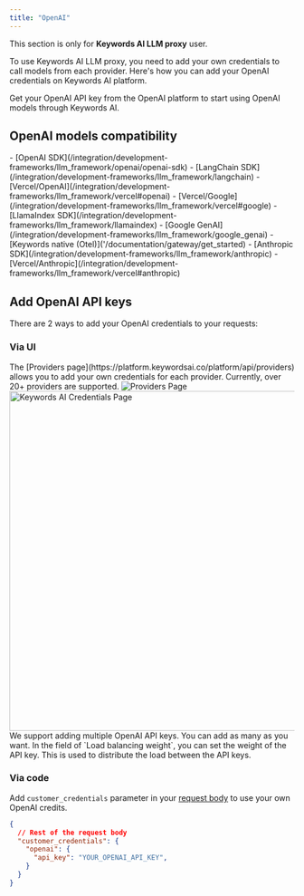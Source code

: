 ```yaml
---
title: "OpenAI"
---
```


<Note> This section is only for **Keywords AI LLM proxy** user.</Note>

To use Keywords AI LLM proxy, you need to add your own credentials to call models from each provider. Here's how you can add your OpenAI credentials on Keywords AI platform.

<CardGroup cols={1}>
  <Card title="Get OpenAI API key" icon="key" href="https://platform.openai.com/account/api-keys">
    Get your OpenAI API key from the OpenAI platform to start using OpenAI models through Keywords AI.
  </Card>
</CardGroup>

## OpenAI models compatibility

<AccordionGroup>
  <Accordion title="✅ Supported Frameworks">
    - [OpenAI SDK](/integration/development-frameworks/llm_framework/openai/openai-sdk)
    - [LangChain SDK](/integration/development-frameworks/llm_framework/langchain) 
    - [Vercel/OpenAI](/integration/development-frameworks/llm_framework/vercel#openai)
    - [Vercel/Google](/integration/development-frameworks/llm_framework/vercel#google)
    - [LlamaIndex SDK](/integration/development-frameworks/llm_framework/llamaindex)
    - [Google GenAI](/integration/development-frameworks/llm_framework/google_genai)
    - [Keywords native (Otel)]('/documentation/gateway/get_started)
  </Accordion>
  
  <Accordion title="❌ Unsupported Frameworks">
    - [Anthropic SDK](/integration/development-frameworks/llm_framework/anthropic)
    - [Vercel/Anthropic](/integration/development-frameworks/llm_framework/vercel#anthropic)
  </Accordion>
</AccordionGroup>

## Add OpenAI API keys
There are 2 ways to add your OpenAI credentials to your requests:
### Via UI

<Steps>
<Step title="Go to the Providers page">
The [Providers page](https://platform.keywordsai.co/platform/api/providers) allows you to add your own credentials for each provider. Currently, over 20+ providers are supported.
<Frame>
<img src="https://keywordsai-static.s3.us-east-1.amazonaws.com/docs/settings/providers.jpg" alt="Providers Page"/>
</Frame>
</Step>
<Step title="Add your OpenAI API key.">

<img width="600"  src="https://keywordsai-static.s3.us-east-1.amazonaws.com/docs/Integrations/api_keys/openai_2.png" alt="Keywords AI Credentials Page"/>
</Step>
<Step title="Add more OpenAI API keys.">
We support adding multiple OpenAI API keys. You can add as many as you want. In the field of `Load balancing weight`, you can set the weight of the API key. This is used to distribute the load between the API keys.
</Step>
</Steps>

### Via code
Add `customer_credentials` parameter in your [request body](/api-endpoints/integration/chat-completions) to use your own OpenAI credits.

```json
{
  // Rest of the request body
  "customer_credentials": {
    "openai": {
      "api_key": "YOUR_OPENAI_API_KEY",
    }
  }
}
```